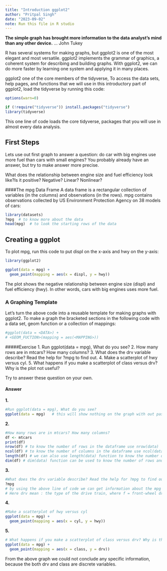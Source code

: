 ```yaml
---
title: "Introduction ggplot2"
author: "Pritpal Singh"
date: "2023-09-02"
note: Run this file in R studio
---
```


**The simple graph has brought more information to the data analyst's mind than any other device.** ... John Tukey

R has several systems for making graphs, but ggplot2 is one of the most elegant and most versatile. ggplot2 implements the grammar of graphics, a coherent system for describing and building graphs. With ggplot2, we can do more faster by learning one system and applying it in many places.

ggplot2 one of the core members of the tidyverse, To access the data sets, help pages, and functions that we will use in this introductory part of ggplot2, load the tidyverse by running this code:

```r
options(warn=0)

if (!require("tidyverse")) install.packages("tidyverse")
library(tidyverse)
```

This one line of code loads the core tidyverse, packages that you will use in almost every data analysis. 


## First Steps 


Lets use out first graph to answer a question: do car with big engines use more fuel than cars with small engines? You probably already have an answer, but try to make answer more precise.

What does the relationship between engine size and fuel efficiency look like?Is it positive? Negative? Linear? Nonlinear?

####The mpg Data Frame 
A data frame is a rectangular collection of variables (in the columns) and observations (in the rows). mpg contains observations collected by US Environment Protection Agency on 38 models of cars:


```r
library(datasets)
?mpg  # to know more about the data
head(mpg)  # to look the starting rows of the data
```


## Creating a ggplot

To plot mpg, run this code to put displ on the x-axis and hwy on the y-axis:
```r
library(ggplot2)
```

```r
ggplot(data = mpg) + 
  geom_point(mapping = aes(x = displ, y = hwy))
```

The plot shows the negative relationship between engine size (displ) and fuel efficiency (hwy). In other words, cars with big engines uses more fuel. 


### A Graphing Template


Let's turn the above code into a reusable template for making graphs with ggplot2. To make a graph the bracketed sections in the following code with a data set, geom function or a collection of mappings:

```r
#ggplot(data = <DATA>) +
# <GEOM_FUCTION>(mapping = aes(<MAPPING>))
```

#####Exercise 
1. Run ggplot(data = mpg), What do you see?
2. How many rows are in mtcars? How many columns?
3. What does the drv variable describe? Read the help for ?mpg to find out.
4. Make a scatterplot of hwy versus cyl.
5. What happens if you make a scatterplot of class versus drv? Why is the plot not useful?


Try to answer these question on your own.










#### Answer

**1.**
```r
#Run ggplot(data = mpg), What do you see?
ggplot(data = mpg)   # this will show nothing on the graph with out passing the mapping arguments. 
```

**2.**
```r
#How many rows are in mtcars? How many columns?
df <- mtcars
print(df)
nrow(df) # to know the number of rows in the dataframe use nrow(data)
ncol(df) # to know the number of columns in the dataframe use ncol(data)
length(df) # we can also use length(data) function to know the number of columns in the dataframe
dim(df) # dim(data) function can be used to know the number of rows and columns of the dataframe
```

**3.**
```r
#What does the drv variable describe? Read the help for ?mpg to find out.
?mpg
# by using the above line of code we can get information about the mpg data. 
# Here drv mean : the type of the drive train, where f = front-wheel drive, r = rear wheel drive, 4 = 4wd
```

**4.**
```r
#Make a scatterplot of hwy versus cyl
ggplot(data = mpg) + 
  geom_point(mapping = aes(x = cyl, y = hwy))
```

**5.**
```r
# What happens if you make a scatterplot of class versus drv? Why is the plot not useful?
ggplot(data = mpg) + 
  geom_point(mapping = aes(x = class, y = drv))
```
From the above graph we could not conclude any specific information, because the both drv and class are discrete variables. 